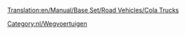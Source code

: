 [[Translation:en/Manual/Base Set/Road Vehicles/Cola Trucks]]

{{nl/Wegvoertuig|name     = MightyMover Colatruck
  |img      = en/MightyMover Cola.png
  |price    = £4.797 (€9.594)
  |speed    = 30 mph (48 km/h)
  |annual   = £421 (€842)
  |designed = 1936
  |life     = 15
  |capacity = 17.000 liter cola
}}
{{nl/Wegvoertuig|name     = Powernaught Colatruck
  |img      = en/Powernaught Cola.png
  |price    = £6.027 (12.054)
  |speed    = 55 mph (88 km/h)
  |annual   = £787 (€1.640)
  |designed = 1975
  |life     = 15
  |capacity = 19.000 liter cola
}}
{{nl/Wegvoertuig|name     = Wizzow Colatruck
  |img      = en/Wizzow Cola.png
  |price    = £6.437 (€12.874)
  |speed    = 70 mph (112 km/h)
  |annual   = £1.125 (€2.640)
  |designed = 2012
  |life     = 15
  |capacity = 22.000 liter cola
}}

[[Category:nl/Wegvoertuigen]]